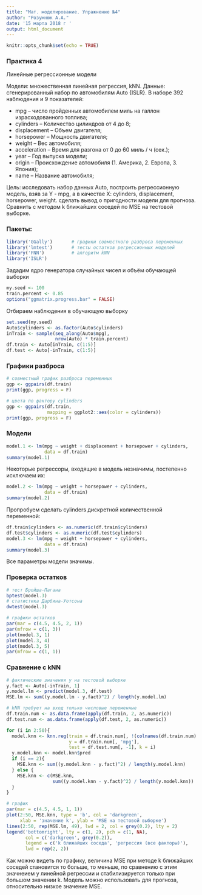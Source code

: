 ---
title: "Мат. моделирование. Упражнение №4"
author: "Розумнюк A.A."
date: '15 марта 2018 г '
output: html_document
---

```{r setup, include=FALSE}
knitr::opts_chunk$set(echo = TRUE)
```
### Практика 4
Линейные регрессионные модели

Модели: множественная линейная регрессия, kNN.
Данные: 	сгенерированный набор по автомобилям Auto {ISLR}. В наборе 392 наблюдения и 9 показателей:

* mpg – число пройденных автомобилем миль на галлон израсходованного топлива;
* cylinders – Количество цилиндров от 4 до 8;
* displacement – Объем двигателя;
* horsepower – Мощность двигателя;
* weight – Вес автомобиля;
* acceleration – Время для разгона от 0 до 60 миль / ч (сек.);
* year – Год выпуска модели;
* origin – Происхождение автомобиля (1. Америка, 2. Европа, 3. Япония);
* name – Название автомобиля;

Цель: исследовать набор данных Auto, построить регрессионную модель, взяв за Y - mpg, а в качестве X: cylinders, displacement, horsepower, weight. сделать вывод о пригодности модели для прогноза. Сравнить с методом k ближайших соседей по MSE на тестовой выборке.

### Пакеты:

```{r}
library('GGally')       # графики совместного разброса переменных
library('lmtest')       # тесты остатков регрессионных моделей
library('FNN')          # алгоритм kNN
library('ISLR')
```

Зададим ядро генератора случайных чисел и объём обучающей выборки

```{r}
my.seed <- 100
train.percent <- 0.85
options("ggmatrix.progress.bar" = FALSE)
```

Отбираем наблюдения в обучающую выборку

```{r}
set.seed(my.seed)
Auto$cylinders <- as.factor(Auto$cylinders)
inTrain <- sample(seq_along(Auto$mpg), 
                  nrow(Auto) * train.percent)
df.train <- Auto[inTrain, c(1:5)]
df.test <- Auto[-inTrain, c(1:5)]

```

### Графики разброса
```{r}
# совместный график разброса переменных
ggp <- ggpairs(df.train)
print(ggp, progress = F)

# цвета по фактору cylinders
ggp <- ggpairs(df.train, 
               mapping = ggplot2::aes(color = cylinders))
print(ggp, progress = F)
```


### Модели

```{r}
model.1 <- lm(mpg ~ weight + displacement + horsepower + cylinders,
              data = df.train)
summary(model.1)
```

Некоторые регрессоры, входящие в модель незначимы, постепенно исключаем их:

```{r}
model.2 <- lm(mpg ~ weight + horsepower + cylinders,
              data = df.train)
summary(model.2)
```

Пропробуем сделать cylinders дискретной количественной переменной:

```{r}
df.train$cylinders <- as.numeric(df.train$cylinders)
df.test$cylinders <- as.numeric(df.test$cylinders)
model.3 <- lm(mpg ~ weight + horsepower + cylinders,
              data = df.train)
summary(model.3)
```

Все параметры модели значимы.

### Проверка остатков

```{r}
# тест Бройша-Пагана
bptest(model.3)
# статистика Дарбина-Уотсона
dwtest(model.3)

# графики остатков
par(mar = c(4.5, 4.5, 2, 1))
par(mfrow = c(1, 3))
plot(model.3, 1)
plot(model.3, 4)
plot(model.3, 5)
par(mfrow = c(1, 1))
```

### Сравнение с kNN

```{r}
# фактические значения y на тестовой выборке
y.fact <- Auto[-inTrain, 1]
y.model.lm <- predict(model.3, df.test)
MSE.lm <- sum((y.model.lm - y.fact)^2) / length(y.model.lm)

# kNN требует на вход только числовые переменные
df.train.num <- as.data.frame(apply(df.train, 2, as.numeric))
df.test.num <- as.data.frame(apply(df.test, 2, as.numeric))

for (i in 2:50){
  model.knn <- knn.reg(train = df.train.num[, !(colnames(df.train.num) %in% 'mpg')], 
                       y = df.train.num[, 'mpg'], 
                       test = df.test.num[, -1], k = i)
  y.model.knn <- model.knn$pred
  if (i == 2){
    MSE.knn <- sum((y.model.knn - y.fact)^2) / length(y.model.knn)
  } else {
    MSE.knn <- c(MSE.knn, 
                 sum((y.model.knn - y.fact)^2) / length(y.model.knn))
  }
}

# график
par(mar = c(4.5, 4.5, 1, 1))
plot(2:50, MSE.knn, type = 'b', col = 'darkgreen',
     xlab = 'значение k', ylab = 'MSE на тестовой выборке')
lines(2:50, rep(MSE.lm, 49), lwd = 2, col = grey(0.2), lty = 2)
legend('bottomright', lty = c(1, 2), pch = c(1, NA), 
       col = c('darkgreen', grey(0.2)), 
       legend = c('k ближайших соседа', 'регрессия (все факторы)'), 
       lwd = rep(2, 2))
```

Как можно видеть по графику, величина MSE при методе k ближайших соседей становится то больше, то меньше, по сравнению с этим значнеием у линейной регрессии и стабилизируется только при большом значении k. Модель можно использовать для прогноза, относительно низкое значение MSE.